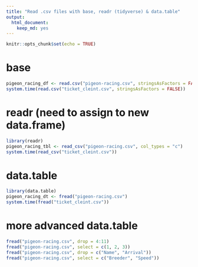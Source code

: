 ```yaml
---
title: "Read .csv files with base, readr (tidyverse) & data.table"
output: 
  html_document: 
    keep_md: yes
---
```


```r
knitr::opts_chunk$set(echo = TRUE)
```

# base
```r
pigeon_racing_df <- read.csv("pigeon-racing.csv", stringsAsFactors = FALSE)
system.time(read.csv("ticket_cleint.csv", stringsAsFactors = FALSE))
```

# readr (need to assign to new data.frame)
```r
library(readr)
pigeon_racing_tbl <- read_csv("pigeon-racing.csv", col_types = "c")
system.time(read_csv("ticket_cleint.csv"))
```

# data.table
```r
library(data.table)
pigeon_racing_dt <- fread("pigeon-racing.csv")
system.time(fread("ticket_cleint.csv"))
```


# more advanced data.table
```r
fread("pigeon-racing.csv", drop = 4:11)
fread("pigeon-racing.csv", select = c(1, 2, 3))
fread("pigeon-racing.csv", drop = c("Name", "Arrival"))
fread("pigeon-racing.csv", select = c("Breeder", "Speed"))
```

